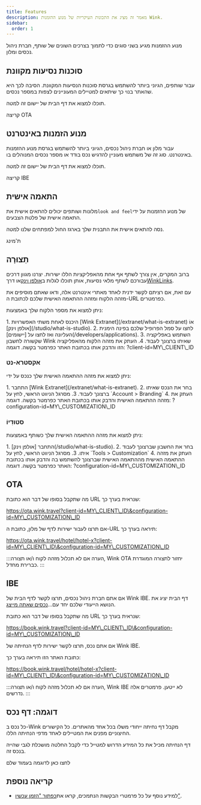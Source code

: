 ```yaml
---
title: Features
description: מאמר זה מציג את התכונות העיקריות של מנוע ההזמנות Wink.
sidebar:
  order: 1
---
```


מנוע ההזמנות מגיע בשני סוגים כדי לתמוך בצרכים השונים של שותף, חברת ניהול נכסים ומלון.

## סוכנות נסיעות מקוונת

עבור שותפים, הגיוני ביותר להשתמש בגרסת סוכנות הנסיעות המקוונת. הסיבה לכך היא שהאתר בנוי כך שיתאים למטיילים המעוניינים לצפות במספר נכסים.

תוכלו למצוא את דף הבית של יישום זה למטה.

<LinkButton href="https://ota.wink.travel/home" variant="secondary" icon="external" target="_blank">
  קריצה OTA
</LinkButton>


## מנוע הזמנות באינטרנט

עבור מלון או חברת ניהול נכסים, הגיוני ביותר להשתמש בגרסת מנוע ההזמנות באינטרנט. סוג זה של משתמש מעוניין להדגיש נכס בודד או מספר נכסים המנוהלים בו.

תוכלו למצוא את דף הבית של יישום זה למטה.

<LinkButton href="https://book.wink.travel/home?client-id=client-1∓configuration-id=d906a163-5cee-4198-a170-2bedf2407f5f" variant="secondary" icon="external" target="_blank">
  קריצה IBE
</LinkButton>


## התאמה אישית

מלונות ושותפים יכולים להתאים אישית את`look and feel`של מנוע ההזמנות על ידי התאמה אישית של פלטת הצבעים.

נסה להתאים אישית את התבנית שלך בארגז החול למפתחים שלנו למטה.

<LinkButton href="https://docs.wink.travel/web-component" variant="secondary" icon="external" target="_blank">
  ת'מינג
</LinkButton>


## תְצוּרָה

ברוב המקרים, אין צורך לשתף אף אחת מהאפליקציות הללו ישירות. יצרנו מגוון דרכים עבורכם לשתף מלאי נסיעות, אותן תוכלו לגלות ב[אולפן וינק](/studio/what-is-studio)או דרך[WinkLinks](/link-manager/wink-links).

עם זאת, אם רציתם לקשר ידנית לאחד מאתרי אינטרנט אלה, ודאו שאתם מוסיפים את מזהה הלקוח ומזהה ההתאמה האישית שלכם לכתובת ה-URL כפרמטרים.

ניתן למצוא את מספר הלקוח שלך באמצעות:

<Steps>
  1. היכנס לאחת משתי האפשרויות [Wink Extranet](/extranet/what-is-extranet) אוֹ [אולפן וינק](/studio/what-is-studio).
  2. לחצו על סמל הפרופיל שלכם בפינה הימנית העליונה ואז לחצו על [יישומים](/developers/applications).
  3. השתמש באפליקציה שקשורה לחשבון Wink שאיתו ברצונך לעבוד.
  4. העתק את מזהה הלקוח מהאפליקציה הזו והדבק אותו בכתובת האתר כפרמטר בקשה. דוגמה: ?client-id=MY\_CLIENT\_ID
</Steps>


### אקסטרא-נט

ניתן למצוא את מזהה ההתאמה האישית שלך כנכס על ידי:

<Steps>
  1. התחבר [Wink Extranet](/extranet/what-is-extranet).
  2. בחר את הנכס שאיתו ברצונך לעבוד.
  3. מסרגל הניווט הראשי, לחץ על `Account > Branding`
  4. העתק את מזהה ההתאמה האישית והדבק אותו בכתובת האתר כפרמטר בקשה. דוגמה: ?configuration-id=MY\_CUSTOMIZATION\_ID
</Steps>


### סטוּדִיוֹ

ניתן למצוא את מזהה ההתאמה האישית שלך כשותף באמצעות:

<Steps>
  1. התחבר [אולפן וינק](/studio/what-is-studio).
  2. בחר את החשבון שברצונך לעבוד איתו.
  3. מסרגל הניווט הראשי, לחץ על `Tools > Customization`
  4. העתק את מזהה ההתאמה האישית מההתאמה האישית שברצונך להשתמש בה והדבק אותו בכתובת האתר כפרמטר בקשה. דוגמה: ?configuration-id=MY\_CUSTOMIZATION\_ID
</Steps>


## OTA

מה שתקבל בסופו של דבר הוא כתובת URL שנראית בערך כך:

https://ota.wink.travel?client-id=MY\_CLIENT\_ID\&configuration-id=MY\_CUSTOMIZATION\_ID

אם תרצו לעבור ישירות לדף של מלון, כתובת ה-URL תיראה בערך כך:

https://ota.wink.travel/hotel/hotel-x?client-id=MY\_CLIENT\_ID\&configuration-id=MY\_CUSTOMIZATION\_ID

:::הערה
אם לא תכלול מזהה לקוח ו/או תצורה, Wink OTA יחזור לתצורה המוגדרת כברירת מחדל.
:::

## IBE

אם אתם חברת ניהול נכסים, תרצו לקשר לדף הבית של Wink IBE. דף הבית יציג את הנושא הייעודי שלכם יחד עם...[נכסים שאתה מייצג](/studio/agency-representation).

מה שתקבל בסופו של דבר הוא כתובת URL שנראית בערך כך:

https://book.wink.travel?client-id=MY\_CLIENT\_ID\&configuration-id=MY\_CUSTOMIZATION\_ID

אם אתם נכס, תרצו לקשר ישירות לדף הנחיתה של Wink IBE.

כתובת האתר הזו תיראה בערך כך:

https://book.wink.travel/hotel/hotel-x?client-id=MY\_CLIENT\_ID\&configuration-id=MY\_CUSTOMIZATION\_ID

:::הערה
אם לא תכלול מזהה לקוח ו/או תצורה, Wink IBE לא ייטען. פרמטרים אלה נדרשים.
:::

## דוגמה: דף נכס

כל נכס ב-Wink מקבל דף נחיתה ייחודי משלו בכל אחד מהאתרים. כל הקישורים החיצוניים מפנים את המטיילים לאחד מדפי הנחיתה הללו.

דף הנחיתה מכיל את כל המידע הדרוש למטייל כדי לקבל החלטה מושכלת לגבי שהייה בנכס זה.

<LinkButton href="https://res.cloudinary.com/traveliko/image/upload/v1725851770/academy/hotel-sensai.jpg" variant="secondary" icon="external" target="_blank">
  לחצו כאן לדוגמה בעמוד שלם
</LinkButton>


## קריאה נוספת

* למידע נוסף על כל פרמטרי הבקשות הנתמכים, קראו את[כפתור "הזמן עכשיו"](/guides/the-book-now-button).

